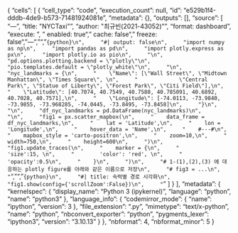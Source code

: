 {
 "cells": [
  {
   "cell_type": "code",
   "execution_count": null,
   "id": "e529b1f4-dddb-4de9-b573-71481924081e",
   "metadata": {},
   "outputs": [],
   "source": [
    "---\n",
    "title: \"NYCTaxi\"\n",
    "author: \"최규빈(2021-43052)\"\n",
    "format: dashboard\n",
    "execute: \n",
    "  enabled: true\n",
    "  cache: false\n",
    "  freeze: false\n",
    "---\n",
    "\n",
    "```{python}\n",
    "#| output: false\n",
    "import numpy as np\n",
    "import pandas as pd\n",
    "import plotly.express as px\n",
    "import plotly.io as pio\n",
    "\n",
    "pd.options.plotting.backend = \"plotly\"\n",
    "pio.templates.default = \"plotly_white\"\n",
    "\n",
    "nyc_landmarks = {\n",
    "    \"Name\": [\"Wall Street\", \"Midtown Manhattan\", \"Times Square\", \n",
    "             \"Central Park\", \"Statue of Liberty\", \"Forest Park\", \"Citi Field\"],\n",
    "    \"Latitude\": [40.7074, 40.7549, 40.7580, 40.785091, 40.6892, 40.7028, 40.7571],\n",
    "    \"Longitude\": [-74.0113, -73.9840, -73.9855, -73.968285, -74.0445, -73.8495, -73.8458]\n",
    "}\n",
    "\n",
    "df_nyc_landmarks = pd.DataFrame(nyc_landmarks)\n",
    "\n",
    "fig1 = px.scatter_mapbox(\n",
    "    data_frame = df_nyc_landmarks,\n",
    "    lat = 'Latitude',\n",
    "    lon = 'Longitude',\n",
    "    hover_data = 'Name',\n",
    "    #---#\n",
    "    mapbox_style = 'carto-positron',\n",
    "    zoom=10,\n",
    "    width=750,\n",
    "    height=600\n",
    ")\n",
    "fig1.update_traces(\n",
    "    marker = {\n",
    "        'size':15, \n",
    "        'color': 'red', \n",
    "        'opacity':0.5\n",
    "    }\n",
    ")\n",
    "# 1-(1),(2),(3) 에 대응하는 plotly figure를 아래와 같은 이름으로 저장\n",
    "# fig3 = ...\n",
    "```\n",
    "\n",
    "```{python}\n",
    "#| title: 속력별 경로 시각화\n",
    "fig1.show(config={'scrollZoom':False})\n",
    "```"
   ]
  }
 ],
 "metadata": {
  "kernelspec": {
   "display_name": "Python 3 (ipykernel)",
   "language": "python",
   "name": "python3"
  },
  "language_info": {
   "codemirror_mode": {
    "name": "ipython",
    "version": 3
   },
   "file_extension": ".py",
   "mimetype": "text/x-python",
   "name": "python",
   "nbconvert_exporter": "python",
   "pygments_lexer": "ipython3",
   "version": "3.10.13"
  }
 },
 "nbformat": 4,
 "nbformat_minor": 5
}
